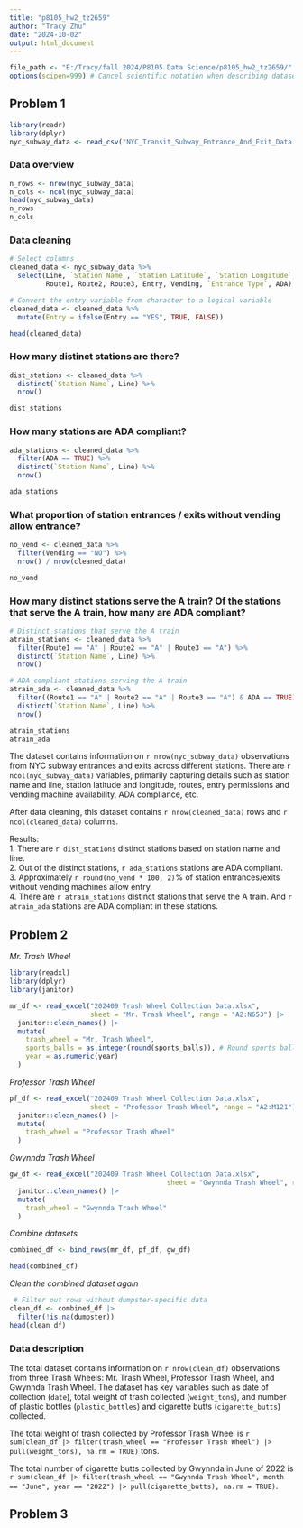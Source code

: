 ```yaml
---
title: "p8105_hw2_tz2659"
author: "Tracy Zhu"
date: "2024-10-02"
output: html_document
---
```


```r
file_path <- "E:/Tracy/fall 2024/P8105 Data Science/p8105_hw2_tz2659/"
options(scipen=999) # Cancel scientific notation when describing dataset
```


## Problem 1
```r
library(readr)
library(dplyr)
nyc_subway_data <- read_csv("NYC_Transit_Subway_Entrance_And_Exit_Data.csv")
```

### Data overview
```r
n_rows <- nrow(nyc_subway_data)
n_cols <- ncol(nyc_subway_data)
head(nyc_subway_data)
n_rows
n_cols
```
### Data cleaning
```r
# Select columns
cleaned_data <- nyc_subway_data %>%
  select(Line, `Station Name`, `Station Latitude`, `Station Longitude`, 
         Route1, Route2, Route3, Entry, Vending, `Entrance Type`, ADA)

# Convert the entry variable from character to a logical variable 
cleaned_data <- cleaned_data %>%
  mutate(Entry = ifelse(Entry == "YES", TRUE, FALSE))

head(cleaned_data)
```
### How many distinct stations are there? 
```r
dist_stations <- cleaned_data %>%
  distinct(`Station Name`, Line) %>%
  nrow()

dist_stations
```

### How many stations are ADA compliant?
```r
ada_stations <- cleaned_data %>%
  filter(ADA == TRUE) %>%
  distinct(`Station Name`, Line) %>%
  nrow()

ada_stations
```

### What proportion of station entrances / exits without vending allow entrance?
```r
no_vend <- cleaned_data %>%
  filter(Vending == "NO") %>%
  nrow() / nrow(cleaned_data)

no_vend
```

### How many distinct stations serve the A train? Of the stations that serve the A train, how many are ADA compliant?
```r
# Distinct stations that serve the A train
atrain_stations <- cleaned_data %>%
  filter(Route1 == "A" | Route2 == "A" | Route3 == "A") %>%
  distinct(`Station Name`, Line) %>%
  nrow()

# ADA compliant stations serving the A train
atrain_ada <- cleaned_data %>%
  filter((Route1 == "A" | Route2 == "A" | Route3 == "A") & ADA == TRUE) %>%
  distinct(`Station Name`, Line) %>%
  nrow()

atrain_stations
atrain_ada
```

The dataset contains information on `r nrow(nyc_subway_data)` observations from NYC subway entrances and exits across different stations. There are `r ncol(nyc_subway_data)` variables, primarily capturing details such as station name and line, station latitude and longitude, routes, entry permissions and vending machine availability, ADA compliance, etc.

After data cleaning, this dataset contains `r nrow(cleaned_data)` rows and `r ncol(cleaned_data)` columns.

Results: \
1. There are `r dist_stations` distinct stations based on station name and line.\
2. Out of the distinct stations, `r ada_stations` stations are ADA compliant.\
3. Approximately `r round(no_vend * 100, 2)`% of station entrances/exits without vending machines allow entry.\
4. There are `r atrain_stations` distinct stations that serve the A train. And `r atrain_ada` stations are ADA compliant in these stations. 

## Problem 2
*Mr. Trash Wheel*
```r
library(readxl)
library(dplyr)
library(janitor)

mr_df <- read_excel("202409 Trash Wheel Collection Data.xlsx", 
                    sheet = "Mr. Trash Wheel", range = "A2:N653") |>
  janitor::clean_names() |>
  mutate(
    trash_wheel = "Mr. Trash Wheel",  
    sports_balls = as.integer(round(sports_balls)), # Round sports balls to integer
    year = as.numeric(year)  
  )
```

*Professor Trash Wheel*
```r
pf_df <- read_excel("202409 Trash Wheel Collection Data.xlsx", 
                    sheet = "Professor Trash Wheel", range = "A2:M121") |>
  janitor::clean_names() |>
  mutate(
    trash_wheel = "Professor Trash Wheel" 
  )
```

*Gwynnda Trash Wheel*
```r
gw_df <- read_excel("202409 Trash Wheel Collection Data.xlsx", 
                                       sheet = "Gwynnda Trash Wheel", range = "A2:L265") |>
  janitor::clean_names() |>
  mutate(
    trash_wheel = "Gwynnda Trash Wheel" 
  )
```

*Combine datasets*
```r
combined_df <- bind_rows(mr_df, pf_df, gw_df)

head(combined_df)
```

*Clean the combined dataset again*
```r
 # Filter out rows without dumpster-specific data
clean_df <- combined_df |>
  filter(!is.na(dumpster))
head(clean_df)
```

### Data description

The total dataset contains information on `r nrow(clean_df)` observations from three Trash Wheels: Mr. Trash Wheel, Professor Trash Wheel, and Gwynnda Trash Wheel. The dataset has key variables such as date of collection (`date`), total weight of trash collected (`weight_tons`), and number of plastic bottles (`plastic_bottles`) and cigarette butts (`cigarette_butts`) collected.

The total weight of trash collected by Professor Trash Wheel is `r sum(clean_df |> filter(trash_wheel == "Professor Trash Wheel") |> pull(weight_tons), na.rm = TRUE)` tons. 

The total number of cigarette butts collected by Gwynnda in June of 2022 is `r sum(clean_df |> filter(trash_wheel == "Gwynnda Trash Wheel", month == "June", year == "2022") |> pull(cigarette_butts), na.rm = TRUE)`.

## Problem 3




